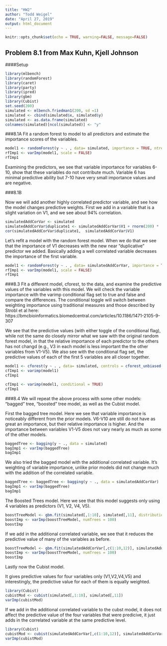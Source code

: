 ```yaml
---
title: "HW2"
author: "Todd Weigel"
date: "April 27, 2019"
output: html_document
---
```


```r
knitr::opts_chunk$set(echo = TRUE, warning=FALSE, message=FALSE)
```

## Problem 8.1 from Max Kuhn, Kjell Johnson

####Setup
```r
library(mlbench)
library(randomForest)
library(caret)
library(party)
library(ipred)
library(gbm)
library(Cubist)
set.seed(200)
simulated <- mlbench.friedman1(200, sd =1)
simulated <- cbind(simulated$x, simulated$y)
simulated <- as.data.frame(simulated)
colnames(simulated)[ncol(simulated)] <- "y"
```

###8.1A
Fit a random forest to model to all predictors and estimate the importance scores of the variables.
```r
model1 <- randomForest(y ~ . , data= simulated, importance = TRUE, ntree = 1000)
rfImp1 <- varImp(model1, scale = FALSE)
rfImp1
```

Examining the predictors, we see that variable importance for variables 6-10, show that these variables do not contribute much.  Variable 6 has minimal predictive ability but 7-10 have very small importance values and are negative.

###8.1B

Now we will add another highly correlated predictor variable, and see how the model changes predictive weights.  First we add in a variable that is a slight variation on V1, and we see about 94% correlation.
```R
simulatedAddCorVar <- simulated
simulatedAddCorVar$duplicate1 <- simulatedAddCorVar$V1 + rnorm(200) * .1
cor(simulatedAddCorVar$duplicate1,  simulatedAddCorVar$V1)
```

Let's refit a model with the random forest model.  When we do that we see that the importance of V1 decreases with the new near "duplicative" predictor we added.  Basically adding a well correlated variable decreases the importance of the first variable.

```r
model1 <- randomForest(y ~ . , data= simulatedAddCorVar, importance = TRUE, ntree = 1000)
rfImp1 <- varImp(model1, scale = FALSE)
rfImp1


```

###8.3
Fit a different model, cforest, to the data, and examine the predictive values of the variables with this model.  We will check the variable importance with the varimp conditional flag set to true and false and compare the differences.  The conditional toggle will switch between weighting importance using traditional measures and those described by Strobl et al here: <a> https://bmcbioinformatics.biomedcentral.com/articles/10.1186/1471-2105-9-307</a>

We see that the predictive values (with either toggle of the conditional flag), while not the same do closely mirror what we saw with the original random forest model, in that the relative importance of each predictor to the others has not changd (e.g., V3 in each model is less important the the other variables from V1-V5).  We also see with the conditional flag set, the predictive values of each of the first 5 variables are all closer together.

```r
model1 <- cforest(y ~ . , data= simulated, controls = cforest_unbiased(ntree = 1000))
cfImp1 <- varimp(model1)
cfImp1

cfImp1 <- varimp(model1, conditional = TRUE)
cfImp1
```
###8.4
We will repeat the above process with some other models: "bagged" tree, "boosted" tree model, as well as the Cubist model.

First the bagged tree model.  Here we see that variable importance is noticeably different from the prior models.  V6-V10 are still do not have as great an importance, but their relative importance is higher.  And the importance between variables V1-V5 does not vary nearly as much as some of the other models.

```r
baggedTree <- bagging(y ~ ., data = simulated)
bagImp1 <- varImp(baggedTree)
bagImp1 
```

We also tried the bagged model with the additional correlated variable.  It's weighting of variable importance, unlike prior models did not change much with the addition of the correlated variable.
```r
baggedTree <- baggedTree <- bagging(y ~ ., data = simulatedAddCorVar)
bagImp1 <- varImp(baggedTree)
bagImp1
```

The Boosted Trees model.
Here we see that this model suggests only using 4 variables as predictors (V1, V2, V4, V5).
```r
boostTreeModel <- gbm.fit(simulated[,1:10], simulated[,11], distribution = "gaussian", verbose = FALSE)
boostImp <- varImp(boostTreeModel, numTrees = 100)
boostImp
```
If we add in the additional correlated variable, we see that it reduces the predictive value of many of the variables as before.

```r

boostTreeModel <- gbm.fit(simulatedAddCorVar[,c(1:10,12)], simulatedAddCorVar[,11], distribution = "gaussian", verbose = FALSE)
boostImp <- varImp(boostTreeModel, numTrees = 100)
boostImp
```
Lastly now the Cubist model.

It gives predictive values for four variables only (V1,V2,V4,V5) and interestingly, the predictive value for each of them is equally weighted.

```r
library(Cubist)
cubistMod <- cubist(simulated[,1:10], simulated[,11])
varImp(cubistMod)
```

If we add in the additional correlated variable to the cubst model, it does not affect the predictive value of the four variables that were predicive, it just adds in the correlated variable at the same predictive level.

```r

library(Cubist)
cubistMod <- cubist(simulatedAddCorVar[,c(1:10,12)], simulatedAddCorVar[,11],)
varImp(cubistMod)

```
